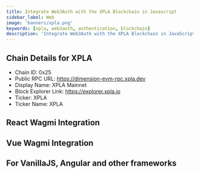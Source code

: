 ```yaml
---
title: Integrate Web3Auth with the XPLA Blockchain in Javascript
sidebar_label: Web
image: 'banners/xpla.png'
keywords: [xpla, web3auth, authentication, blockchain]
description: 'Integrate Web3Auth with the XPLA Blockchain in JavaScript | Documentation - Web3Auth'
---
```



<SEO
  title="Integrate Web3Auth with the XPLA Blockchain in JavaScript"
  description="Integrate Web3Auth with the XPLA Blockchain in JavaScript | Documentation - Web3Auth"
  image="https://web3auth.io/docs/banners/xpla.png"
  slug="/embedded-wallets/connect-blockchain/evm/xpla/web"
/>

## Chain Details for XPLA

- Chain ID: 0x25
- Public RPC URL: https://dimension-evm-rpc.xpla.dev
- Display Name: XPLA Mainnet
- Block Explorer Link: https://explorer.xpla.io
- Ticker: XPLA
- Ticker Name: XPLA

## React Wagmi Integration

<ReactWagmiIntegration />

## Vue Wagmi Integration

<VueWagmiIntegration />

## For VanillaJS, Angular and other frameworks

<JsBlockchainMethods />
